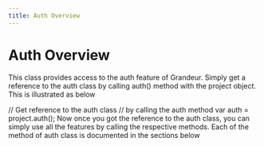 ```yaml
---
title: Auth Overview
---
```


# Auth Overview

This class provides access to the auth feature of Grandeur. Simply get a reference to the auth class by calling auth() method with the project object. This is illustrated as below

// Get reference to the auth class
// by calling the auth method
var auth = project.auth();
Now once you got the reference to the auth class, you can simply use all the features by calling the respective methods. Each of the method of auth class is documented in the sections below

